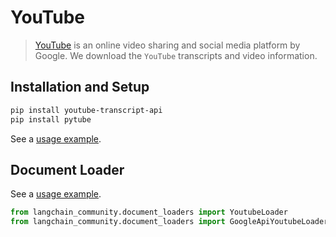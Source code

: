 # YouTube

>[YouTube](https://www.youtube.com/) is an online video sharing and social media platform by Google.
> We download the `YouTube` transcripts and video information.

## Installation and Setup

```bash
pip install youtube-transcript-api
pip install pytube
```
See a [usage example](/oss/integrations/document_loaders/youtube_transcript).


## Document Loader

See a [usage example](/oss/integrations/document_loaders/youtube_transcript).

```python
from langchain_community.document_loaders import YoutubeLoader
from langchain_community.document_loaders import GoogleApiYoutubeLoader
```
